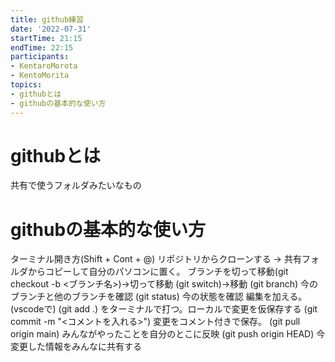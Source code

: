 ```yaml
--- 
title: github練習 
date: '2022-07-31' 
startTime: 21:15 
endTime: 22:15 
participants: 
- KentaroMorota 
- KentoMorita  
topics: 
- githubとは 
- githubの基本的な使い方 
---  
```

# githubとは   
共有で使うフォルダみたいなもの

# githubの基本的な使い方
ターミナル開き方(Shift + Cont + @)
リポジトリからクローンする -> 共有フォルダからコピーして自分のパソコンに置く。
ブランチを切って移動(git checkout -b <ブランチ名>)->切って移動 (git switch)->移動
(git branch) 今のブランチと他のブランチを確認
(git status) 今の状態を確認
編集を加える。(vscodeで)
(git add .) をターミナルで打つ。ローカルで変更を仮保存する
(git commit -m "<コメントを入れる>") 変更をコメント付きで保存。
(git pull origin main) みんながやったことを自分のとこに反映
(git push origin HEAD) 今変更した情報をみんなに共有する

